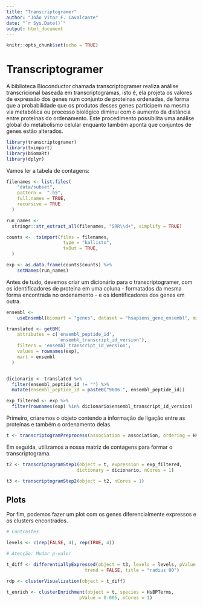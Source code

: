 ```yaml
---
title: "Transcriptogramer"
author: "João Vitor F. Cavalcante"
date: "`r Sys.Date()`"
output: html_document
---
```


```r
knitr::opts_chunk$set(echo = TRUE)
```

# Transcriptogramer

A biblioteca Bioconductor chamada transcriptogramer realiza análise transcricional baseada em transcriptogramas, isto é, ela projeta os valores de expressão dos genes num conjunto de
proteínas ordenadas, de forma que a probabilidade que os produtos desses genes participem
na mesma via metabólica ou processo biológico diminui com o aumento da distância entre
proteínas do ordenamento. Este procedimento possibilita uma análise global do metabolismo celular
enquanto também aponta que conjuntos de genes estão alterados.


```r
library(transcriptogramer)
library(tximport)
library(biomaRt)
library(dplyr)
```

Vamos ler a tabela de contagens:

```r

filenames <- list.files(
    "data/subset",
    pattern =  ".h5",
    full.names = TRUE,
    recursive = TRUE
  )

run_names <-
  stringr::str_extract_all(filenames, "SRR\\d+", simplify = TRUE)

counts <-  tximport(files = filenames,
                     type = "kallisto",
                     txOut = TRUE,
  ) 

exp <- as.data.frame(counts$counts) %>%
    setNames(run_names)
```



Antes de tudo, devemos criar um dicionário para o transcriptogramer, com os identificadores de proteína em uma coluna - formatados da mesma forma encontrada no ordenamento - e os identificadores dos genes em outra.

```r
ensembl <-
    useEnsembl(biomart = "genes", dataset = "hsapiens_gene_ensembl", mirror="useast")

translated <- getBM(
    attributes = c('ensembl_peptide_id',
                   'ensembl_transcript_id_version'),
    filters = 'ensembl_transcript_id_version',
    values = rownames(exp),
    mart = ensembl
  )


dicionario <- translated %>% 
  filter(ensembl_peptide_id != "") %>% 
  mutate(ensembl_peptide_id = paste0("9606.", ensembl_peptide_id))

exp_filtered <- exp %>% 
  filter(rownames(exp) %in% dicionario$ensembl_transcript_id_version)
```

Primeiro, criaremos o objeto contendo a informação de ligação entre as proteínas e também o ordenamento delas.

```r
t <- transcriptogramPreprocess(association = association, ordering = Hs900, radius = 80)
```

Em seguida, utilizamos a nossa matriz de contagens para formar o transcriptograma.

```r
t2 <- transcriptogramStep1(object = t, expression = exp_filtered,
                          dictionary = dicionario, nCores = 1)
```

```r
t3 <- transcriptogramStep2(object = t2, nCores = 1)
```

## Plots

Por fim, podemos fazer um plot com os genes diferencialmente expressos e os clusters encontrados.

```r
# Contrastes 

levels <- c(rep(FALSE, 4), rep(TRUE, 4))

# Atenção: Mudar p-valor

t_diff <- differentiallyExpressed(object = t3, levels = levels, pValue = 1,
                             trend = FALSE, title = "radius 80")
```

```r
rdp <- clusterVisualization(object = t_diff)
```

```r
t_enrich <- clusterEnrichment(object = t, species = HsBPTerms,
                           pValue = 0.005, nCores = 1)
```

